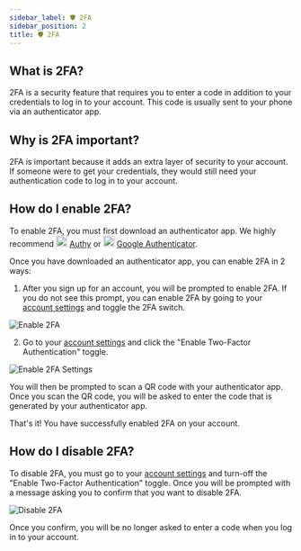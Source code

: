 ```yaml
---
sidebar_label: 🛡️ 2FA
sidebar_position: 2
title: 🛡️ 2FA
---
```


<!-- Imports -->

<!-- Docs -->

## What is 2FA?

2FA is a security feature that requires you to enter a code in addition to your credentials to log in to your account. This code is usually sent to your phone via an authenticator app.

## Why is 2FA important?

2FA is important because it adds an extra layer of security to your account. If someone were to get your credentials, they would still need your authentication code to log in to your account.

## How do I enable 2FA?

To enable 2FA, you must first download an authenticator app. We highly recommend _<img src="/img/icons/authy.png" class="icon" width="20px"/>_ [Authy](https://authy.com/) or _<img src="/img/icons/google-authenticator.png" class="icon" width="20px"/>_ [Google Authenticator](https://support.google.com/accounts/answer/1066447).

Once you have downloaded an authenticator app, you can enable 2FA in 2 ways:

1. After you sign up for an account, you will be prompted to enable 2FA. If you do not see this prompt, you can enable 2FA by going to your [account settings](https://app.hermesprotocol.io/settings/user) and toggle the 2FA switch.

![Enable 2FA](/img/2fa/hermes-2fa.png)

2. Go to your [account settings](https://app.hermesprotocol.io/settings/user) and click the "Enable Two-Factor Authentication" toggle.

![Enable 2FA Settings](/img/2fa/hermes-2fa-settings.png)

You will then be prompted to scan a QR code with your authenticator app. Once you scan the QR code, you will be asked to enter the code that is generated by your authenticator app.

That's it! You have successfully enabled 2FA on your account.

## How do I disable 2FA?

To disable 2FA, you must go to your [account settings](https://app.hermesprotocol.io/settings/user) and turn-off the "Enable Two-Factor Authentication" toggle. Once you will be prompted with a message asking you to confirm that you want to disable 2FA.

![Disable 2FA](/img/2fa/hermes-2fa-disable.png)

Once you confirm, you will be no longer asked to enter a code when you log in to your account.
